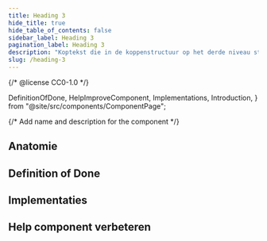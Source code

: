```yaml
---
title: Heading 3
hide_title: true
hide_table_of_contents: false
sidebar_label: Heading 3
pagination_label: Heading 3
description: "Koptekst die in de koppenstructuur op het derde niveau staat."
slug: /heading-3
---
```


{/* @license CC0-1.0 */}

  DefinitionOfDone,
  HelpImproveComponent,
  Implementations,
  Introduction,
} from "@site/src/components/ComponentPage";

{/* Add name and description for the component */}


<Introduction component={component} headingLevel={1} description={description} />

<ComponentAliases component={component} />

## Anatomie

<ComponentAnatomy component={component} illustration={Heading3Illustration} />

## Definition of Done

<DefinitionOfDone component={component} headingLevel={3} />

## Implementaties

<Implementations component={component} headingLevel={3} />

## Help component verbeteren

<HelpImproveComponent component={component} headingLevel={3} />
